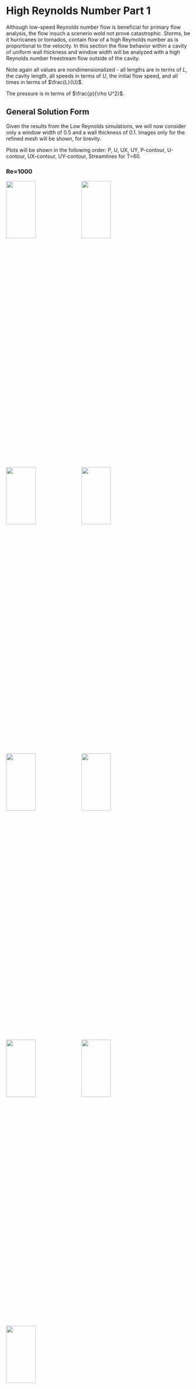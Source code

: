 # High Reynolds Number Part 1

Although low-speed Reynolds number flow is beneficial for primary flow analysis, the flow insuch a scenerio wold not prove catastrophic. Storms, be it hurricanes or tornados, contain flow of a high Reymolds number as is proportional to the velocity. In this section the flow behavior within a cavity of uniform wall thickness and window width will be analyzed with a high Reynolds number freestream flow outside of the cavity.

Note again all values are nondimensionalized - all lengths are in terms of $L$, the cavity length, all speeds in terms of $U$, the initial flow speed, and all times in terms of $\frac{L}{U}$.  

The pressure is in terms of $\frac{p}{\rho U^2}$.  

## General Solution Form 

Given the results from the Low Reynolds simulations, we will now consider only a window width of 0.5 and a wall thickness of 0.1. Images only for the refined mesh will be shown, for brevity.

Plots will be shown in the following order: P, U, UX, UY, P-contour, U-contour, UX-contour, UY-contour, Streamlines for T=60.  

### Re=1000  

![](../plots/run_5_1000_050_01/P.jpg){width=40% height=20%}
![](../plots/run_5_1000_050_01/U.jpg){width=40% height=20%}
![](../plots/run_5_1000_050_01/U_X.jpg){width=40% height=20%}
![](../plots/run_5_1000_050_01/U_Y.jpg){width=40% height=20%}
![](../plots/run_5_1000_050_01/p_contour.jpg){width=40% height=20%}
![](../plots/run_5_1000_050_01/U-Magnitude_contour.jpg){width=40% height=20%}
![](../plots/run_5_1000_050_01/U-X_contour.jpg){width=40% height=20%}
![](../plots/run_5_1000_050_01/U-Y_contour.jpg){width=40% height=20%}
![](../plots/run_5_1000_050_01/U-Magnitude_streamlines.jpg){width=40% height=20%}  

There is obvious vortex shedding at the right wall; one can see a tail extending into the cavity in nearly all the plots. Otherwise, this is quite similar to the low-Reynolds flow!  
There is again a centralized vortice, an asymmetrical bend in the crossflow, and the hydraulic jump at the top of the right wall. The only difference is the tail, possibly a von Karman vortex street.
To confirm that this is an unsteady flow, we look at the flow evolution over time.

### Re=1000, U at T=1,2,6  

![](../plots/run_5_1000_050_01/U-1.png){width=40% height=20%}
![](../plots/run_5_1000_050_01/U-2.png){width=40% height=20%}
![](../plots/run_5_1000_050_01/U-6.png){width=40% height=20%}  

Clearly the flow is steady at large scales! So the vortex tail may not actually be a vortex street, since the unsteadiness is only at small scales. So Re=1000 is the above the lower-limit for the critical Reynolds number for large-scale flow, and below the critical Reynolds for small-scale flow. The overall critical Reynolds must then be between Re=200 and 1000.  

### Re=10000  

![](../plots/run_5_10000_050_01/P.jpg){width=40% height=20%}
![](../plots/run_5_10000_050_01/U.jpg){width=40% height=20%}
![](../plots/run_5_10000_050_01/U_X.jpg){width=40% height=20%}
![](../plots/run_5_10000_050_01/U_Y.jpg){width=40% height=20%}
![](../plots/run_5_10000_050_01/p_contour.jpg){width=40% height=20%}
![](../plots/run_5_10000_050_01/U-Magnitude_contour.jpg){width=40% height=20%}
![](../plots/run_5_10000_050_01/U-X_contour.jpg){width=40% height=20%}
![](../plots/run_5_10000_050_01/U-Y_contour.jpg){width=40% height=20%}
![](../plots/run_5_10000_050_01/U-Magnitude_streamlines.jpg){width=40% height=20%}  

A much more well-defined vortex street can be seen here, and the only differences are really a more asymmetric flow with a stronger vortex street. This street can now be called such, since it does shed large-scale vortices, as seen in the following images over time. An important note: the vortex street originates from the hydraulic jump and propagates backwards, much like disturbances and sometimes turbulence can be seen behind a tidal bore or river rapids.  

### Re=10000, U at T=1,2,6,30  

![](../plots/run_5_10000_050_01/U-1.png){width=40% height=20%}
![](../plots/run_5_10000_050_01/U-2.png){width=40% height=20%}
![](../plots/run_5_10000_050_01/U-6.png){width=40% height=20%}
![](../plots/run_5_10000_050_01/U-30.png){width=40% height=20%}  

## Vortice Positions

Convergence can again easily be seen by looking at the centralized vortex position for both meshes, by differing geometry.

```{r, tidy=FALSE}
data2 <- read.table(stringsAsFactors = FALSE, header = TRUE, sep="/", text =
'meshfactor/Reynolds/window(a)/wall(w)/Vortex Center Location along Y
3/1000/0.50/01/0.691667
5/1000/050/01/0.705
3/10000/0.50/01/0.641667
5/10000/050/01/0.595'
)
knitr::kable((data2), booktabs = TRUE,
caption = '')
```

## Strouhal Number and Vortex Shedding
The strouhal number is a dimensionless value that describes the behavior of flow oscillation. A very low Strouhal number denotes very few perturbations in the flow, whereas a very high Strouhal number denotes viscous behavior - while a moderate Strouhal number indicates vortex shedding.

We will now look at the frequency of the vortex shedding that occurs at the right window wall. In non-dimensional form (in terms of L/U), this is the Strouhal number.    
Two probes are placed 0.025 to the left and right of the right vertical wall, 0.05 below the lower edge. We will denote the left probe as probe 0, and the right probe as probe 1.  
Coarse meshes will be shown along with their refinements.  

### Fast Fourier Transform (over all time)  

From the images shown earlier, clearly there is no vortex shedding for the Re=1000 case, and it seems to stabilize quickly, so one might assume that the flow is steady.  
Below we have only treated the Re=10000 case, since the Re=1000 case does not produce useful filtered output (which might seem to corroborate the above.  

#### Re=10000, Probe 0

![](../plots/run_3_10000_050_01/probe0.png){width=40% height=20%}
![](../plots/run_3_10000_050_01/FFT0.png){width=40% height=20%}  
![](../plots/run_5_10000_050_01/probe0.png){width=40% height=20%}
![](../plots/run_5_10000_050_01/FFT0.png){width=40% height=20%}  

#### Re=10000, Probe 1

![](../plots/run_3_10000_050_01/probe1.png){width=40% height=20%}
![](../plots/run_3_10000_050_01/FFT1.png){width=40% height=20%}  
![](../plots/run_5_10000_050_01/probe1.png){width=40% height=20%}
![](../plots/run_5_10000_050_01/FFT1.png){width=40% height=20%}  

Note that the meshFactor of 3 fails to capture solution behavior (see the added oscillation).  

### Short Time Fourier Transform (spectrogram to see time evolution)  


#### Re=1000, Probe 0

![](../plots/run_3_1000_050_01/probe_FFT0.png){width=40% height=20%}
![](../plots/run_5_1000_050_01/probe_FFT0.png){width=40% height=20%}  

#### Re=1000, Probe 1

![](../plots/run_3_1000_050_01/probe_FFT1.png){width=40% height=20%}
![](../plots/run_5_1000_050_01/probe_FFT1.png){width=40% height=20%}  

Interestingly, the Re=1000 plot is not at 0 Strouhal number!
So we can clearly see that the large-scale flow does not have any steady-state oscillation (which is what the previous FFT plots show), but the small-scales are unsteady, with a typical Strouhal number near 0.2, as seen in the later table.

This is confirmed by the following:

> For spheres in uniform flow in the Reynolds number range of 8×10^2 < Re < 2×10^5 there co-exist two values of the Strouhal number. The lower frequency is attributed to the large-scale instability of the wake, is independent of the Reynolds number Re and is approximately equal to 0.2. The higher-frequency Strouhal number is caused by small-scale instabilities from the separation of the shear layer.[@vort1; @vort2]  


#### Re=10000, Probe 0

![](../plots/run_3_10000_050_01/probe_FFT0.png){width=40% height=20%}
![](../plots/run_5_10000_050_01/probe_FFT0.png){width=40% height=20%}  

#### Re=10000, Probe 1

![](../plots/run_3_10000_050_01/probe_FFT1.png){width=40% height=20%}
![](../plots/run_5_10000_050_01/probe_FFT1.png){width=40% height=20%}  

Continuing the former analysis, we see that the large scale instabilites are independent (since we get another Strouhal number for Re=10000 near 0.2 later in the flow).
On the other hand, the small-scale instabilities are more prominent here, in the form of disturbances to the transform. We do not capture the other Strouhal number due to placement of the probes; we are interested in the large scale flow, so the other Strouhal number is not relavant for this paper.  

Note again that the meshFactor of 3 is insufficient to capture the solution.

#### Equilibrium Large-Scale Strouhal Values   

Note that transient Strouhal numbers exist for Re=1000, and there are also small-scale Strouhal numbers for Re=1000, but those are neither relavant nor easily retrievable for this study.   

```{r, tidy=FALSE}
data2 <- read.table(stringsAsFactors = FALSE, header = TRUE, sep="/", text =
'meshfactor/Reynolds/ProbeNumber/Strouhal
3/10000/0/0.116472
3/10000/1/0.166389
5/10000/0/0.316139
5/10000/1/0.149750'
)
knitr::kable((data2), booktabs = TRUE,
caption = '')
```

Note the stark difference between left and right frequencies - the higher one may be the second Strouhal number mentioned in the previously cited articles.




